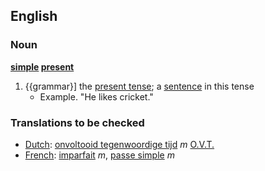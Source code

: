 ==English==
===Noun===
'''[[simple]] [[present]]'''
#{{grammar}] the [[present tense]]; a [[sentence]] in this tense
#*Example. "He likes cricket."

===Translations to be checked===
*[[Dutch]]: [[onvoltooid tegenwoordige tijd]] ''m'' [[O.V.T.]]
*[[French]]: [[imparfait]] ''m'', [[passe simple]] ''m''